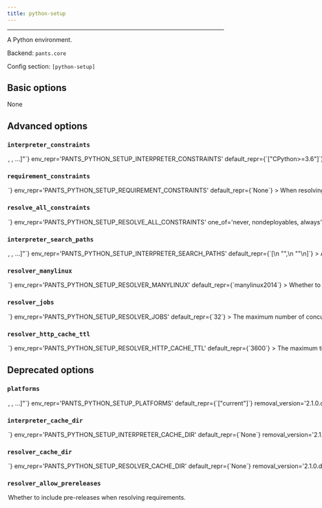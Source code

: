 ```yaml
---
title: python-setup
---
```



---

A Python environment.

Backend: <span className="color--primary">`pants.core`</span>

Config section: <span className="color--primary">`[python-setup]`</span>

<span className={styles.options}>

## Basic options
None

## Advanced options

### `interpreter_constraints`

<Option
  cli_repr={`--python-setup-interpreter-constraints="[<requirement>, <requirement>, ...]"`}
  env_repr='PANTS_PYTHON_SETUP_INTERPRETER_CONSTRAINTS'
  default_repr={`["CPython>=3.6"]`}
>

Constrain the selected Python interpreter. Specify with requirement syntax, e.g. &#x27;CPython&gt;=2.7,&lt;3&#x27; (A CPython interpreter with version &gt;=2.7 AND version &lt;3)or &#x27;PyPy&#x27; (A pypy interpreter of any version). Multiple constraint strings will be ORed together. These constraints are used as the default value for the `compatibility` field of Python targets.

</Option>

### `requirement_constraints`

<Option
  cli_repr={`--python-setup-requirement-constraints=<file_option>`}
  env_repr='PANTS_PYTHON_SETUP_REQUIREMENT_CONSTRAINTS'
  default_repr={`None`}
>

When resolving third-party requirements, use this constraints file to determine which versions to use. See https://pip.pypa.io/en/stable/user_guide/#constraints-files for more information on the format of constraint files and how constraints are applied in Pex and pip.

</Option>

### `resolve_all_constraints`

<Option
  cli_repr={`--python-setup-resolve-all-constraints=<ResolveAllConstraintsOption>`}
  env_repr='PANTS_PYTHON_SETUP_RESOLVE_ALL_CONSTRAINTS'
  one_of='never, nondeployables, always'
  default_repr={`nondeployables`}
>

If set, and the requirements of the code being operated on are a subset of the constraints file, then the entire constraints file will be used instead of the subset. If unset, or any requirement of the code being operated on is not in the constraints file, each subset will be independently resolved as needed, which is more correct - work is only invalidated if a requirement it actually depends on changes - but also a lot slower, due to the extra resolving. 

* `never` will always use proper subsets, regardless of the goal being run.
* `nondeployables` will use proper subsets for `./pants package`, but otherwise attempt to use a single resolve.
* `always` will always attempt to use a single resolve.

Requires [python-setup].requirement_constraints to be set.

</Option>

### `interpreter_search_paths`

<Option
  cli_repr={`--python-setup-interpreter-search-paths="[<binary-paths>, <binary-paths>, ...]"`}
  env_repr='PANTS_PYTHON_SETUP_INTERPRETER_SEARCH_PATHS'
  default_repr={`[\n  "<PYENV>",\n  "<PATH>"\n]`}
>

A list of paths to search for Python interpreters that match your project&#x27;s interpreter constraints. You can specify absolute paths to interpreter binaries and/or to directories containing interpreter binaries. The order of entries does not matter. The following special strings are supported:

* &quot;&lt;PATH&gt;&quot;, the contents of the PATH env var
* &quot;&lt;PYENV&gt;&quot;, all Python versions under $(pyenv root)/versions
* &quot;&lt;PYENV_LOCAL&gt;&quot;, the Pyenv interpreter with the version in BUILD_ROOT/.python-version
* &quot;&lt;PEXRC&gt;&quot;, paths in the PEX_PYTHON_PATH variable in /etc/pexrc or ~/.pexrc

</Option>

### `resolver_manylinux`

<Option
  cli_repr={`--python-setup-resolver-manylinux=<str>`}
  env_repr='PANTS_PYTHON_SETUP_RESOLVER_MANYLINUX'
  default_repr={`manylinux2014`}
>

Whether to allow resolution of manylinux wheels when resolving requirements for foreign linux platforms. The value should be a manylinux platform upper bound, e.g.: &#x27;manylinux2010&#x27;, or else the string &#x27;no&#x27; to disallow.

</Option>

### `resolver_jobs`

<Option
  cli_repr={`--python-setup-resolver-jobs=<int>`}
  env_repr='PANTS_PYTHON_SETUP_RESOLVER_JOBS'
  default_repr={`32`}
>

The maximum number of concurrent jobs to build wheels with. Because Pants can run multiple subprocesses in parallel, the maximum total parallelism will be `--process-execution-{local,remote}-parallelism x --python-setup-resolver-jobs`. Setting this option higher may result in better parallelism, but, if set too high, may result in starvation and Out of Memory errors.

</Option>

### `resolver_http_cache_ttl`

<Option
  cli_repr={`--python-setup-resolver-http-cache-ttl=<int>`}
  env_repr='PANTS_PYTHON_SETUP_RESOLVER_HTTP_CACHE_TTL'
  default_repr={`3600`}
>

The maximum time (in seconds) for items in the HTTP cache. When the cache expires,the PEX resolver will make network requests to see if new versions of your requirements are available.

</Option>

## Deprecated options

### `platforms`

<Option
  cli_repr={`--python-setup-platforms="[<platform>, <platform>, ...]"`}
  env_repr='PANTS_PYTHON_SETUP_PLATFORMS'
  default_repr={`["current"]`}
  removal_version='2.1.0.dev0'
  removal_hint={'The option `--python-setup-platforms` does not do anything anymore. Instead, explicitly set the `platforms` field on each `pex_binary` target.'}
>

A list of platforms to be supported by this Python environment. Each platformis a string, as returned by pkg_resources.get_supported_platform().

</Option>

### `interpreter_cache_dir`

<Option
  cli_repr={`--python-setup-interpreter-cache-dir=<dir>`}
  env_repr='PANTS_PYTHON_SETUP_INTERPRETER_CACHE_DIR'
  default_repr={`None`}
  removal_version='2.1.0.dev0'
  removal_hint={'The option `--python-setup-interpreter-cache-dir` does not do anything anymore.Instead, use the global option `--named-caches-dir`.'}
>

The parent directory for the interpreter cache. If unspecified, a standard path under the workdir is used.

</Option>

### `resolver_cache_dir`

<Option
  cli_repr={`--python-setup-resolver-cache-dir=<dir>`}
  env_repr='PANTS_PYTHON_SETUP_RESOLVER_CACHE_DIR'
  default_repr={`None`}
  removal_version='2.1.0.dev0'
  removal_hint={'The option `--python-setup-resolver-cache-dir` does not do anything anymore. Instead, use the global option `--named-caches-dir`.'}
>

The parent directory for the requirement resolver cache. If unspecified, a standard path under the workdir is used.

</Option>

### `resolver_allow_prereleases`

<Option
  cli_repr={`--[no-]python-setup-resolver-allow-prereleases`}
  env_repr='PANTS_PYTHON_SETUP_RESOLVER_ALLOW_PRERELEASES'
  default_repr={`None`}
  removal_version='2.1.0.dev0'
  removal_hint={'The option `--python-setup-resolver-allow-prereleases` does not no anything. To use a pre-release, explicitly use that pre-release version in your requirement string, e.g. `my_dist==99.0.dev0`.'}
>

Whether to include pre-releases when resolving requirements.

</Option>

</span>